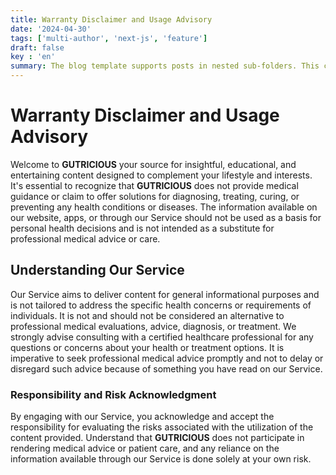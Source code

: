 ```yaml
---
title: Warranty Disclaimer and Usage Advisory
date: '2024-04-30'
tags: ['multi-author', 'next-js', 'feature']
draft: false
key : 'en'
summary: The blog template supports posts in nested sub-folders. This can be used to group posts of similar content e.g. a multi-part course.
---
```



# Warranty Disclaimer and Usage Advisory

Welcome to **GUTRICIOUS** your source for insightful, educational, and entertaining content designed to complement your lifestyle and interests. It's essential to recognize that **GUTRICIOUS** does not provide medical guidance or claim to offer solutions for diagnosing, treating, curing, or preventing any health conditions or diseases. The information available on our website, apps, or through our Service should not be used as a basis for personal health decisions and is not intended as a substitute for professional medical advice or care.

## Understanding Our Service

Our Service aims to deliver content for general informational purposes and is not tailored to address the specific health concerns or requirements of individuals. It is not and should not be considered an alternative to professional medical evaluations, advice, diagnosis, or treatment. We strongly advise consulting with a certified healthcare professional for any questions or concerns about your health or treatment options. It is imperative to seek professional medical advice promptly and not to delay or disregard such advice because of something you have read on our Service.

### **Responsibility and Risk Acknowledgment**

By engaging with our Service, you acknowledge and accept the responsibility for evaluating the risks associated with the utilization of the content provided. Understand that **GUTRICIOUS** does not participate in rendering medical advice or patient care, and any reliance on the information available through our Service is done solely at your own risk.
